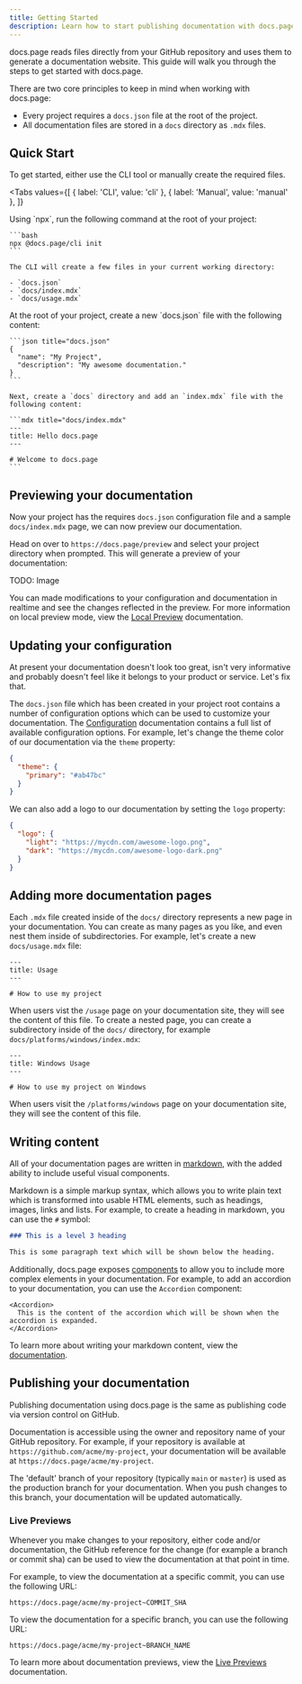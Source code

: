 ```yaml
---
title: Getting Started
description: Learn how to start publishing documentation with docs.page.
---
```


docs.page reads files directly from your GitHub repository and uses them to generate a documentation website.
This guide will walk you through the steps to get started with docs.page.

There are two core principles to keep in mind when working with docs.page:

- Every project requires a `docs.json` file at the root of the project.
- All documentation files are stored in a `docs` directory as `.mdx` files.

## Quick Start

To get started, either use the CLI tool or manually create the required files.

<Tabs
  values={[
    { label: 'CLI', value: 'cli' },
    { label: 'Manual', value: 'manual' },
  ]}
>
  <TabItem value="cli">
    Using `npx`, run the following command at the root of your project:

    ```bash
    npx @docs.page/cli init
    ```

    The CLI will create a few files in your current working directory:

    - `docs.json`
    - `docs/index.mdx`
    - `docs/usage.mdx`
  </TabItem>
  <TabItem value="manual">
    At the root of your project, create a new `docs.json` file with the following content:

    ```json title="docs.json"
    {
      "name": "My Project",
      "description": "My awesome documentation."
    }
    ```

    Next, create a `docs` directory and add an `index.mdx` file with the following content:

    ```mdx title="docs/index.mdx"
    ---
    title: Hello docs.page
    ---

    # Welcome to docs.page
    ```
  </TabItem>
</Tabs>

## Previewing your documentation

Now your project has the requires `docs.json` configuration file and a sample `docs/index.mdx` page, we can now preview our documentation.

Head on over to `https://docs.page/preview` and select your project directory when prompted. This will generate a preview of your documentation:

TODO: Image

You can made modifications to your configuration and documentation in realtime and see the changes reflected in the preview. For more information on local preview mode,
view the [Local Preview](/local-previewing) documentation.

## Updating your configuration

At present your documentation doesn't look too great, isn't very informative and probably doesn't feel like it belongs to your product or service. Let's fix that.

The `docs.json` file which has been created in your project root contains a number of configuration options which can be used to customize your documentation. The 
[Configuration](/configuration) documentation contains a full list of available configuration options. For example, let's change the theme color of our documentation
via the `theme` property:

```json title="docs.json"
{
  "theme": {
    "primary": "#ab47bc"
  }
}
```

We can also add a logo to our documentation by setting the `logo` property:

```json title="docs.json"
{
  "logo": {
    "light": "https://mycdn.com/awesome-logo.png",
    "dark": "https://mycdn.com/awesome-logo-dark.png"
  }
}
```

## Adding more documentation pages

Each `.mdx` file created inside of the `docs/` directory represents a new page in your documentation. You can create as many pages as you like, and even nest them inside of
subdirectories. For example, let's create a new `docs/usage.mdx` file:

```mdx title="docs/usage.mdx"
---
title: Usage
---

# How to use my project
```

When users vist the `/usage` page on your documentation site, they will see the content of this file. To create a nested page, you can create a subdirectory inside of the `docs/` directory, 
for example `docs/platforms/windows/index.mdx`:

```mdx title="docs/platforms/windows/index.mdx"
---
title: Windows Usage
---

# How to use my project on Windows
```

When users visit the `/platforms/windows` page on your documentation site, they will see the content of this file.

## Writing content

All of your documentation pages are written in [markdown](https://www.markdownguide.org/), with the added ability to include useful visual components. 

Markdown is a simple markup syntax, which allows you to write plain text which is transformed into usable HTML elements, such as headings, images, links and lists. For example, to create a heading in markdown, you can use the `#` symbol:

```md
### This is a level 3 heading

This is some paragraph text which will be shown below the heading.
```

Additionally, docs.page exposes [components](/components) to allow you to include more complex elements in your documentation. For example, to add an accordion to your documentation, you can use the `Accordion` component:

```mdx
<Accordion>
  This is the content of the accordion which will be shown when the accordion is expanded.
</Accordion>
```

To learn more about writing your markdown content, view the [documentation](/writing-content).

## Publishing your documentation

Publishing documentation using docs.page is the same as publishing code via version control on GitHub. 

Documentation is accessible using the owner and repository name of your GitHub repository. For example, if your repository is available at `https://github.com/acme/my-project`,
your documentation will be available at `https://docs.page/acme/my-project`.

The 'default' branch of your repository (typically `main` or `master`) is used as the production branch for your documentation. When you push changes to this branch, your documentation will be updated automatically.

### Live Previews

Whenever you make changes to your repository, either code and/or documentation, the GitHub reference for the change (for example a branch or commit sha) can be used to view the documentation at that point in time.

For example, to view the documentation at a specific commit, you can use the following URL:

```
https://docs.page/acme/my-project~COMMIT_SHA
```

To view the documentation for a specific branch, you can use the following URL:

```
https://docs.page/acme/my-project~BRANCH_NAME
```

To learn more about documentation previews, view the [Live Previews](/live-previews) documentation.
